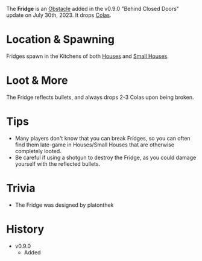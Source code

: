 The **Fridge** is an [Obstacle](/obstacles) added in the v0.9.0 "Behind Closed Doors" update on July 30th, 2023. It drops [Colas](/healing/colas).

# Location & Spawning
Fridges spawn in the Kitchens of both [Houses](/buildings/house) and [Small Houses](/buildings/small_house).

# Loot & More
The Fridge reflects bullets, and always drops 2-3 Colas upon being broken.

# Tips
- Many players don't know that you can break Fridges, so you can often find them late-game in Houses/Small Houses that are otherwise completely looted.
- Be careful if using a shotgun to destroy the Fridge, as you could damage yourself with the reflected bullets.

# Trivia
- The Fridge was designed by platonthek

# History
- v0.9.0
    - Added